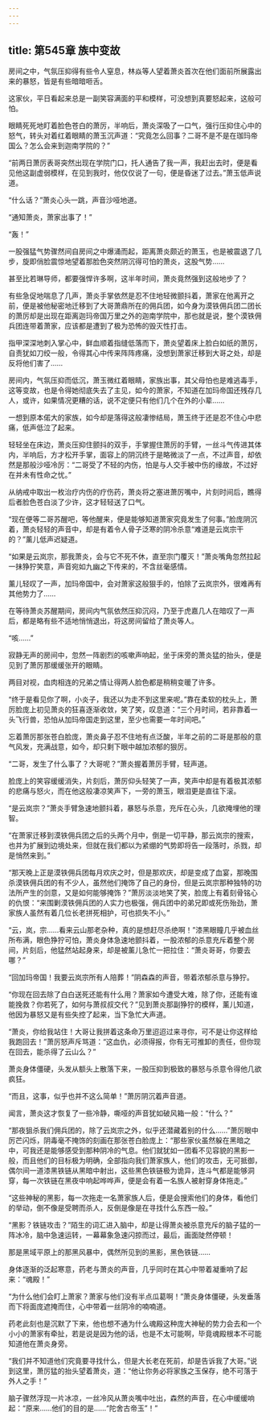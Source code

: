 ```yaml
---
---
---
```

title: 第545章 族中变故
---



房间之中，气氛压抑得有些令人窒息，林焱等人望着萧炎首次在他们面前所展露出来的暴怒，皆是有些暗暗咂舌。

这家伙，平日看起来总是一副笑容满面的平和模样，可没想到真要怒起来，这般可怕。

眼睛死死地盯着脸色苍白的萧厉，半响后，萧炎深吸了一口气，强行压抑住心中的怒气，转头对着红着眼睛的萧玉沉声道：“究竟怎么回事？二哥不是不是在珈玛帝国么？怎么会来到迦南学院的？”

“前两日萧厉表哥突然出现在学院门口，托人通告了我一声，我赶出去时，便是看见他这副虚弱模样，在见到我时，他仅仅说了一句，便是昏迷了过去。”萧玉低声说道。

“什么话？”萧炎心头一跳，声音沙哑地道。

“通知萧炎，萧家出事了！”

“轰！”

一股强猛气势骤然间自房间之中爆涌而起，距离萧炎颇近的萧玉，也是被震退了几步，旋即俏脸震惊地望着那脸色突然阴沉得可怕的萧炎，这股气势……

甚至比若琳导师，都要强悍许多啊，这半年时间，萧炎竟然强到这般地步了？

有些急促地喘息了几声，萧炎手掌依然是忍不住地轻微颤抖着，萧家在他离开之前，便是被他秘密地迁移到了大哥萧鼎所在的佣兵团，如今身为漠铁佣兵团二团长的萧厉却是出现在距离迦玛帝国万里之外的迦南学院中，那也就是说，整个漠铁佣兵团连带着萧家，应该都是遭到了极为恐怖的毁灭性打击。

指甲深深地刺入掌心中，鲜血顺着指缝低落而下，萧炎望着床上脸白如纸的萧厉，自责犹如刀绞一般，令得其心中传来阵阵疼痛，没想到萧家迁移到大哥之处，却是反将他们害了……

房间内，气氛压抑而低沉，萧玉微红着眼睛，家族出事，其父母怕也是难逃毒手，这等变故，也是令得她彻底失去了主见，如今的萧家，不知道在加玛帝国还残存几人，或许，如果情况更糟的话，说不定便只有他们几个在外的小辈……

一想到原本偌大的家族，如今却是落得这般凄惨结局，萧玉终于还是忍不住心中悲痛，低声低泣了起来。

轻轻坐在床边，萧炎压抑住颤抖的双手，手掌握住萧厉的手臂，一丝斗气传进其体内，半响后，方才松开手掌，面容上的阴沉终于是略微淡了一点，不过声音，却依然是那般沙哑冷厉：“二哥受了不轻的内伤，怕是与人交手被中伤的缘故，不过好在并未有性命之忧。”

从纳戒中取出一枚治疗内伤的疗伤药，萧炎将之塞进萧厉嘴中，片刻时间后，瞧得后者脸色苍白淡了少许，这才轻轻送了口气。

“现在便等二哥苏醒吧，等他醒来，便是能够知道萧家究竟发生了何事。”脸庞阴沉着，萧炎轻轻的声音中，却是有着令人骨子泛寒的阴冷杀意“难道是云岚宗干的？”薰儿低声迟疑道。

“如果是云岚宗，那我萧炎，会与它不死不休，直至宗门覆灭！”萧炎嘴角忽然拉起一抹狰狞笑意，声音宛如九幽之下传来的，不含丝毫感情。

薰儿轻叹了一声，加玛帝国中，会对萧家这般狠手的，怕除了云岚宗外，很难再有其他势力了……

在等待萧炎苏醒期间，房间内气氛依然压抑沉闷，乃至于虎嘉几人在暗叹了一声后，都是略有些不适地悄悄退出，将这房间留给了萧炎等人。

“咳……”

寂静无声的房间中，忽然一阵剧烈的咳嗽声响起，坐于床旁的萧炎猛的抬头，便是见到了萧厉那缓缓张开的眼睛。

两目对视，血肉相连的兄弟之情让得两人脸色都是稍稍变暖了许多。

“终于是看见你了啊，小炎子，我还以为走不到这里来呢。”靠在柔软的枕头上，萧厉脸庞上初见萧炎的狂喜逐渐收敛，笑了笑，叹息道：“三个月时间，若非靠着一头飞行兽，恐怕从加玛帝国走到这里，至少也需要一年时间吧。”

忘着萧厉那张苍白脸庞，萧炎鼻子忍不住地有点泛酸，半年之前的二哥是那般的意气风发，充满战意，如今，却只剩下眼中越加浓郁的狠厉。

“二哥，发生了什么事了？大哥呢？”萧炎握着萧厉手臂，轻声道。

脸庞上的笑容缓缓消失，片刻后，萧厉仰头轻笑了一声，笑声中却是有着极其浓郁的悲痛与怒火，而在他这般凄凉笑声下，一旁的萧玉，眼泪更是直往下滚。

“是云岚宗？”萧炎手臂急速地颤抖着，暴怒与杀意，充斥在心头，几欲掩埋他的理智。

“在萧家迁移到漠铁佣兵团之后的头两个月中，倒是一切平静，那云岚宗的搜索，也并为扩展到边境处来，但就在我们都以为紧绷的气势即将告一段落时，杀戮，却是悄然来到。”

“那天晚上正是漠铁佣兵团每月欢庆之时，但是那欢庆，却是变成了血宴，那晚围杀漠铁佣兵团的有不少人，虽然他们掩饰了自己的身份，但是云岚宗那种独特的功法所产生的剑意，又是如何能够掩饰？”萧厉淡淡地笑了笑，脸庞上有着刻骨铭心的仇恨：“来围剿漠铁佣兵团的人实力也极强，佣兵团中的弟兄即或死伤殆劲，萧家族人虽然有着几位长老拼死相护，可也损失不小。”

“云，岚，宗……看来云山那老杂种，真的是想赶尽杀绝啊！”漆黑眼瞳几乎被血丝所布满，眼色狰狞可怕，萧炎身体急速地颤抖着，一股浓郁的杀意充斥着整个房间，片刻后，他猛然站起身来，却是被薰儿急忙一把拉住：“萧炎哥哥，你要去哪？”

“回加玛帝国！我要云岚宗所有人陪葬！”阴森森的声音，带着浓郁杀意与狰狞。

“你现在回去除了白白送死还能有什么用？萧家如今遭受大难，除了你，还能有谁能挽救？你若死了，如何与萧叔叔交代？”见到萧炎那副狰狞的模样，薰儿知道，他因为暴怒又是有些失控了起来，当下急忙大声道。

“萧炎，你给我站住！大哥让我拼着这条命万里迢迢过来寻你，可不是让你这样给我跑回去！”萧厉怒声斥骂道：“这血仇，必须得报，你有无可推卸的责任，但你现在回去，能杀得了云山么？”

萧炎身体僵硬，头发从额头上散落下来，一股压抑到极致的暴怒与杀意令得他几欲疯狂。

“而且，这事，似乎也并不这么简单！”萧厉阴沉着声音道。

闻言，萧炎这才恢复了一些冷静，嘶哑的声音犹如破风箱一般：“什么？”

“那夜狙杀我们佣兵团的，除了云岚宗之外，似乎还潜藏着别的什么……”萧厉眼中厉芒闪烁，阴毒毫不掩饰的刻画在那张苍白脸庞上：“那些家伙虽然躲在黑暗之中，可我还是能够感受到那种阴冷的气息。他们就犹如一团看不见容貌的黑影一般，而且他们的目标极为明确，全部指向我们萧家族人，他们的攻击，无可抵御，偶尔间一道漆黑铁链从黑暗中射出，这些黑色铁链极为诡异，连斗气都是能够洞穿，每一次铁链在黑夜中响起哗哗声，便是会有着一名族人被射穿身体拖走。”

“这些神秘的黑影，每一次拖走一名萧家族人后，便是会搜索他们的身体，看他们的举动，倒不像是受聘而杀人，反倒是像是在寻找什么东西一般。”

“黑影？铁链攻击？”陌生的词汇进入脑中，却是让得萧炎被杀意充斥的脑子猛的一阵冰冷，脑中急速运转，一幕幕象急速闪掠而过，最后，画面陡然停顿！

那是黑域平原上的那黑风暴中，偶然所见到的黑影，黑色铁链……

身体逐渐的泛起寒意，药老与萧炎的声音，几乎同时在其心中带着凝重响了起来：“魂殿！”

“为什么他们会盯上萧家？萧家与他们没有半点瓜葛啊！”萧炎身体僵硬，头发垂落而下将面庞遮掩而住，心中带着一丝阴冷的喃喃道。

药老此刻也是沉默了下来，他也想不通为什么魂殿这种庞大神秘的势力会去和一个小小的萧家有牵扯，若是说是因为他的话，也是不太可能啊，毕竟魂殿根本不可能知道他在萧炎身旁。

“我们并不知道他们究竟要寻找什么，但是大长老在死前，却是告诉我了大哥。”说到这里，萧厉猛的抬头望着萧炎，道：“他让你务必将家族之玉保存，绝不可落于外人之手！”

脑子骤然浮现一片冰凉，一丝冷风从萧炎嘴中吐出，森然的声音，在心中缓缓响起：“原来……他们的目的是……“陀舍古帝玉”！”